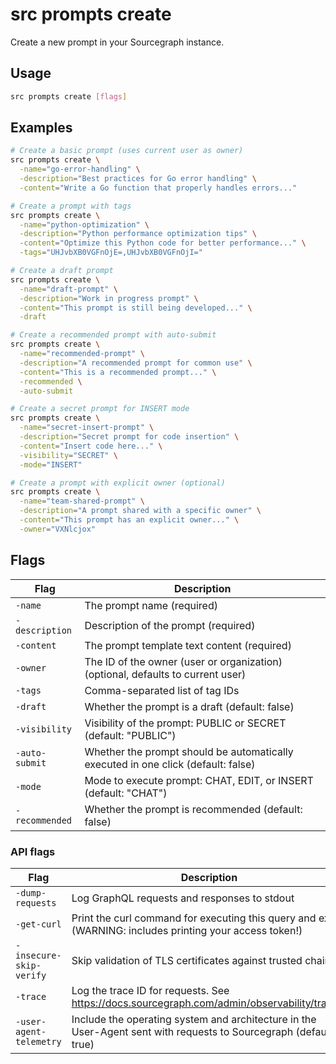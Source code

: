# src prompts create

Create a new prompt in your Sourcegraph instance.

## Usage

```bash
src prompts create [flags]
```

## Examples

```bash
# Create a basic prompt (uses current user as owner)
src prompts create \
  -name="go-error-handling" \
  -description="Best practices for Go error handling" \
  -content="Write a Go function that properly handles errors..."

# Create a prompt with tags
src prompts create \
  -name="python-optimization" \
  -description="Python performance optimization tips" \
  -content="Optimize this Python code for better performance..." \
  -tags="UHJvbXB0VGFnOjE=,UHJvbXB0VGFnOjI="

# Create a draft prompt
src prompts create \
  -name="draft-prompt" \
  -description="Work in progress prompt" \
  -content="This prompt is still being developed..." \
  -draft

# Create a recommended prompt with auto-submit
src prompts create \
  -name="recommended-prompt" \
  -description="A recommended prompt for common use" \
  -content="This is a recommended prompt..." \
  -recommended \
  -auto-submit

# Create a secret prompt for INSERT mode
src prompts create \
  -name="secret-insert-prompt" \
  -description="Secret prompt for code insertion" \
  -content="Insert code here..." \
  -visibility="SECRET" \
  -mode="INSERT"

# Create a prompt with explicit owner (optional)
src prompts create \
  -name="team-shared-prompt" \
  -description="A prompt shared with a specific owner" \
  -content="This prompt has an explicit owner..." \
  -owner="VXNlcjox"
```

## Flags

| Flag | Description |
|------|-------------|
| `-name` | The prompt name (required) |
| `-description` | Description of the prompt (required) |
| `-content` | The prompt template text content (required) |
| `-owner` | The ID of the owner (user or organization) (optional, defaults to current user) |
| `-tags` | Comma-separated list of tag IDs |
| `-draft` | Whether the prompt is a draft (default: false) |
| `-visibility` | Visibility of the prompt: PUBLIC or SECRET (default: "PUBLIC") |
| `-auto-submit` | Whether the prompt should be automatically executed in one click (default: false) |
| `-mode` | Mode to execute prompt: CHAT, EDIT, or INSERT (default: "CHAT") |
| `-recommended` | Whether the prompt is recommended (default: false) |

### API flags

| Flag | Description |
|------|-------------|
| `-dump-requests` | Log GraphQL requests and responses to stdout |
| `-get-curl` | Print the curl command for executing this query and exit (WARNING: includes printing your access token!) |
| `-insecure-skip-verify` | Skip validation of TLS certificates against trusted chains |
| `-trace` | Log the trace ID for requests. See https://docs.sourcegraph.com/admin/observability/tracing |
| `-user-agent-telemetry` | Include the operating system and architecture in the User-Agent sent with requests to Sourcegraph (default: true) |
